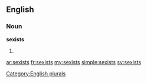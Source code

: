==English==

===Noun===
'''sexists'''

# {{plural of|[[sexist]]}}

[[Category:English plurals]]

[[ar:sexists]]
[[fr:sexists]]
[[my:sexists]]
[[simple:sexists]]
[[sv:sexists]]